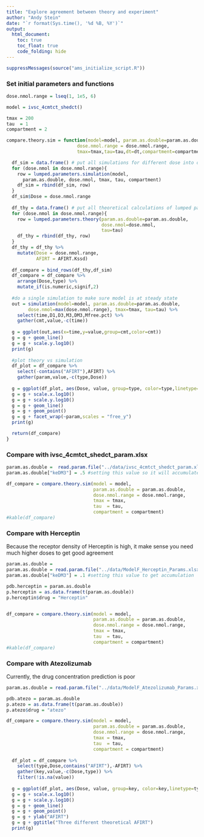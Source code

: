 ```yaml
---
title: "Explore agreement between theory and experiment"
author: "Andy Stein"
date: "`r format(Sys.time(), '%d %B, %Y')`"
output:
  html_document:
    toc: true
    toc_float: true
    code_folding: hide
---
```


```r
suppressMessages(source("ams_initialize_script.R"))
```

### Set initial parameters and functions

```r
dose.nmol.range = lseq(1, 1e5, 6)

model = ivsc_4cmtct_shedct()

tmax = 200
tau  = 1
compartment = 2

compare.theory.sim = function(model=model, param.as.double=param.as.double,
                          dose.nmol.range = dose.nmol.range,
                          tmax=tmax,tau=tau,dt=dt,compartment=compartment) {

  df_sim = data.frame() # put all simulations for different dose into one data frame
  for (dose.nmol in dose.nmol.range){
    row = lumped.parameters.simulation(model,
      param.as.double, dose.nmol, tmax, tau, compartment)
    df_sim = rbind(df_sim, row)
  }
  df_sim$Dose = dose.nmol.range
  
  df_thy = data.frame() # put all theoretical calculations of lumped parameters at different dose together
  for (dose.nmol in dose.nmol.range){
    row = lumped.parameters.theory(param.as.double=param.as.double, 
                                   dose.nmol=dose.nmol, 
                                   tau=tau)
    df_thy = rbind(df_thy, row)
  }
  df_thy = df_thy %>%
    mutate(Dose = dose.nmol.range,
           AFIRT = AFIRT.Kssd)
  
  df_compare = bind_rows(df_thy,df_sim)
  df_compare = df_compare %>%
    arrange(Dose,type) %>%
    mutate_if(is.numeric,signif,2)
    
  #do a single simulation to make sure model is at steady state
  out = simulation(model=model, param.as.double=param.as.double, 
        dose.nmol=max(dose.nmol.range), tmax=tmax, tau=tau) %>%
    select(time,D1,D3,M3,DM3,Mfree.pct) %>%
    gather(cmt,value,-c(time))
  
  g = ggplot(out,aes(x=time,y=value,group=cmt,color=cmt))
  g = g + geom_line()
  g = g + scale.y.log10()
  print(g)
  
  #plot theory vs simulation
  df_plot = df_compare %>%
    select(-contains("AFIRT"),AFIRT) %>%
    gather(param,value,-c(type,Dose))
  
  g = ggplot(df_plot, aes(Dose, value, group=type, color=type,linetype=type))
  g = g + scale.x.log10()
  g = g + scale.y.log10()
  g = g + geom_line()
  g = g + geom_point()
  g = g + facet_wrap(~param,scales = "free_y")
  print(g)

  return(df_compare)
}
```

### Compare with ivsc_4cmtct_shedct_param.xlsx
```r
param.as.double =  read.param.file("../data/ivsc_4cmtct_shedct_param.xlsx")
param.as.double["keDM3"] = .5 #setting this value so it will accumulate

df_compare = compare.theory.sim(model = model,
                                param.as.double = param.as.double,
                                dose.nmol.range = dose.nmol.range,
                                tmax = tmax,
                                tau  = tau,
                                compartment = compartment)
#kable(df_compare)


```

### Compare with Herceptin
Because the receptor density of Herceptin is high, it make sense you need much higher doses to get good agreement

```r

param.as.double = 
param.as.double = read.param.file("../data/ModelF_Herceptin_Params.xlsx")
param.as.double["keDM3"] = .1 #setting this value to get accumulation

pdb.herceptin = param.as.double
p.herceptin = as.data.frame(t(param.as.double))
p.herceptin$drug = "Herceptin"


df_compare = compare.theory.sim(model = model,
                                param.as.double = param.as.double,
                                dose.nmol.range = dose.nmol.range,
                                tmax = tmax,
                                tau  = tau,
                                compartment = compartment)
#kable(df_compare)

```

### Compare with Atezolizumab
Currently, the drug concentration prediction is poor
```r
param.as.double = read.param.file("../data/ModelF_Atezolizumab_Params.xlsx")

pdb.atezo = param.as.double
p.atezo = as.data.frame(t(param.as.double))
p.atezo$drug = "atezo"

df_compare = compare.theory.sim(model = model,
                                param.as.double = param.as.double,
                                dose.nmol.range = dose.nmol.range,
                                tmax = tmax,
                                tau  = tau,
                                compartment = compartment) 
  
  df_plot = df_compare %>%
    select(type,Dose,contains("AFIRT"),-AFIRT) %>%
    gather(key,value,-c(Dose,type)) %>%
    filter(!is.na(value))
  
  g = ggplot(df_plot, aes(Dose, value, group=key, color=key,linetype=type))
  g = g + scale.x.log10()
  g = g + scale.y.log10()
  g = g + geom_line()
  g = g + geom_point()
  g = g + ylab("AFIRT")
  g = g + ggtitle("Three different theoretical AFIRT")
  print(g)
```




<!-- ### Start from Herceptin case and set a few parameters to atezo values until the issues matching AFIRT reproduce. -->

<!-- The parameters below are the ones that I changed (from Herceptin to Atezo) to reproduce the issue.  In particular, there is now distribution of M and DM between tumor and tissue and the koff rates are slower.  I think this means that the quasi-equilibrium assumption may no longer be valid, here, and so the model overpredicts the inhibition.  This is cool!!! -->

<!-- But I still don't understand why the concentrations don't match -->

<!-- ```{r, warning=FALSE} -->
<!-- pdb.mixed = pdb.herceptin -->

<!-- #keep adding variables until something goes wrong -->
<!-- vars.atezo = c( -->
<!--                # "keD1","k12D","k21D","VD1","k13D","k31D","CL","Q","VD2", -->
<!--                 "kon3","koff3","Kd","kon1","koff1", -->
<!--                # "ksynM1","ksynM3","M30","M10", -->
<!--                # "kshedM3","kshedDM3", -->
<!--                # "kshedM1","kshedDM1", -->
<!--                # "keM3","keDM3", -->
<!--                # "keM1","keDM1", -->
<!--                # "keS1","keDS1", -->
<!--                # "MWS","MWM","S10","S1acc", -->
<!--                # "k13S","k13DS","k31S","k31DS", -->
<!--                "k13M","k13DM","k31M","k31DM") -->

<!-- pdb.mixed[vars.atezo] = pdb.atezo[vars.atezo] -->
<!-- p.mixed = as.data.frame(t(pdb.mixed)) -->
<!-- p.mixed$drug = "mixed" -->

<!-- p.compare = bind_rows(p.atezo,p.mixed,p.herceptin)  -->
<!-- drug      = p.compare$drug -->
<!-- p.compare = t(p.compare) -->
<!-- colnames(p.compare) = drug -->
<!-- kable(p.compare[rownames(p.compare) %in% vars.atezo,]) -->

<!-- df_compare = compare.theory.sim(model = model, -->
<!--                                 param.as.double = pdb.mixed, -->
<!--                                 dose.nmol.range = dose.nmol.range, -->
<!--                                 tmax = tmax, -->
<!--                                 tau  = tau, -->
<!--                                 compartment = compartment)  -->

<!--   df_plot = df_compare %>% -->
<!--     select(-AFIRT.Kss,-AFIRT.Kd,-AFIRT.Kssd) %>% -->
<!--     gather(param,value,-c(type,Dose)) -->

<!--   g = ggplot(df_plot, aes(Dose, value, group=type, color=type,linetype=type)) -->
<!--   g = g + scale.x.log10() -->
<!--   g = g + scale.y.log10() -->
<!--   g = g + geom_line() -->
<!--   g = g + geom_point() -->
<!--   g = g + facet_wrap(~param,scales = "free_y") -->
<!--   print(g) -->

<!-- ``` -->

